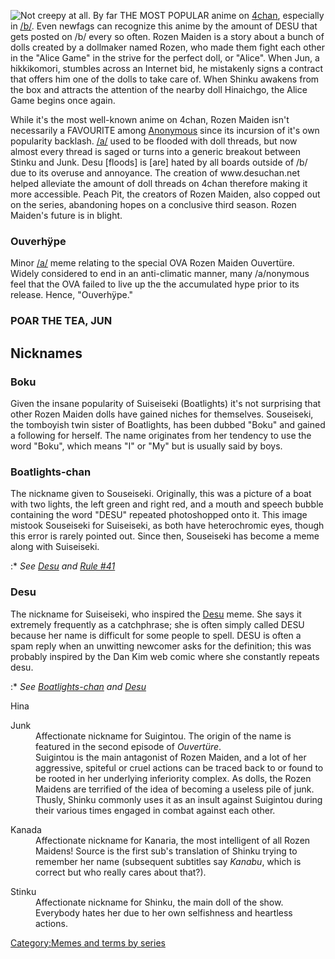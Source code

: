 [[Image:rozen_maiden_head.jpg|thumb|right|Not creepy at all.]]
By far THE MOST POPULAR anime on [[4chan]], especially in [[/b/]]. Even newfags can recognize this anime by the amount of DESU that gets posted on /b/ every so often. Rozen Maiden is a story about a bunch of dolls created by a dollmaker named Rozen, who made them fight each other in the "Alice Game" in the strive for the perfect doll, or "Alice". When Jun, a hikkikomori, stumbles across an Internet bid, he mistakenly signs a contract that offers him one of the dolls to take care of. When Shinku awakens from the box and attracts the attention of the nearby doll Hinaichgo, the Alice Game begins once again.

While it's the most well-known anime on 4chan, Rozen Maiden isn't necessarily a FAVOURITE among [[Anonymous]] since its incursion of it's own popularity backlash. [[/a/]] used to be flooded with doll threads, but now almost every thread is saged or turns into a generic breakout between Stinku and Junk. Desu [floods] is [are] hated by all boards outside of /b/ due to its overuse and annoyance. The creation of www.desuchan.net helped alleviate the amount of doll threads on 4chan therefore making it more accessible. Peach Pit, the creators of Rozen Maiden, also copped out on the series, abandoning hopes on a conclusive third season. Rozen Maiden's future is in blight.

=== Ouverhÿpe ===
Minor [[/a/]] meme relating to the special OVA Rozen Maiden Ouvertüre. Widely considered to end in an anti-climatic manner, many /a/nonymous feel that the OVA failed to live up the the accumulated hype prior to its release. Hence, "Ouverhÿpe." 

=== POAR THE TEA, JUN ===

== Nicknames ==
=== Boku ===
Given the insane popularity of Suiseiseki (Boatlights) it's not surprising that other Rozen Maiden dolls have gained niches for themselves.  Souseiseki, the tomboyish twin sister of Boatlights, has been dubbed "Boku" and gained a following for herself. The name originates from her tendency to use the word "Boku", which means "I" or "My" but is usually said by boys.

=== Boatlights-chan ===
The nickname given to Souseiseki. Originally, this was a picture of a boat with two lights, the left green and right red, and a mouth and speech bubble containing the word "DESU" repeated photoshopped onto it. This image mistook Souseiseki for Suiseiseki, as both have heterochromic eyes, though this error is rarely pointed out. Since then, Souseiseki has become a meme along with Suiseiseki.
:* ''See [[Desu]] and [[Rules#Rule 41|Rule #41]]''

=== Desu ===
The nickname for Suiseiseki, who inspired the [[Desu]] meme. She says it extremely frequently as a catchphrase; she is often simply called DESU because her name is difficult for some people to spell. DESU is often a spam reply when an unwitting newcomer asks for the definition; this was probably inspired by the Dan Kim web comic where she constantly repeats desu.
:* ''See [[Boatlights-chan]] and [[Desu]]''

; Hina

; Junk
: Affectionate nickname for Suigintou. The origin of the name is featured in the second episode of ''Ouvertüre''.
: Suigintou is the main antagonist of Rozen Maiden, and a lot of her aggressive, spiteful or cruel actions can be traced back to or found to be rooted in her underlying inferiority complex. As dolls, the Rozen Maidens are terrified of the idea of becoming a useless pile of junk. Thusly, Shinku commonly uses it as an insult against Suigintou during their various times engaged in combat against each other.

; Kanada
: Affectionate nickname for Kanaria, the most intelligent of all Rozen Maidens! Source is the first sub's translation of Shinku trying to remember her name (subsequent subtitles say ''Kanabu'', which is correct but who really cares about that?).

; Stinku
: Affectionate nickname for Shinku, the main doll of the show. Everybody hates her due to her own selfishness and heartless actions.

{{AnimeSeries}}
[[Category:Memes and terms by series]]